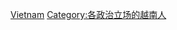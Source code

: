 {{Commonscat|People associated with anti-communism from Vietnam}}

[[Category:各国反共主义者|Vietnam]]
[[Category:各政治立场的越南人|Category:各政治立场的越南人]]